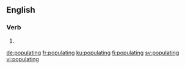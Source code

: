 ==English==

===Verb===
{{head|en|present participle}}

# {{present participle of|populate|lang=en|nocat=1}}

[[de:populating]]
[[fr:populating]]
[[ku:populating]]
[[fi:populating]]
[[sv:populating]]
[[vi:populating]]